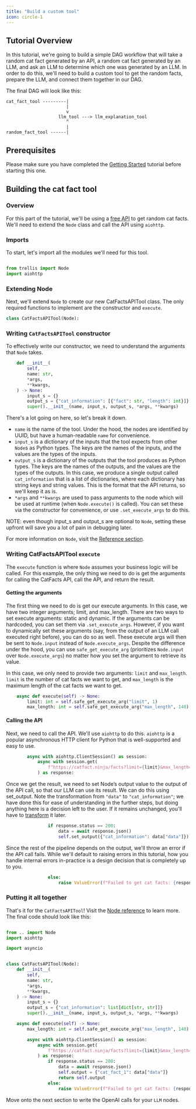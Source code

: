 ```yaml
---
title: "Build a custom tool"
icon: circle-1
---
```


## Tutorial Overview

In this tutorial, we're going to build a simple DAG workflow that will take a random cat fact generated by an API, a random cat fact generated by an LLM, and ask an LLM to determine which one was generated by an LLM.
In order to do this, we'll need to build a custom tool to get the random facts, prepare the LLM, and connect them together in our DAG.

The final DAG will look like this:

```
cat_fact_tool ---------|
                       |
                       v
                    llm_tool ---> llm_explanation_tool
                       ^
                       |
random_fact_tool ------|
```

## Prerequisites

Please make sure you have completed the [Getting Started](../getting-started) tutorial before starting this one.

## Building the cat fact tool

### Overview

For this part of the tutorial, we'll be using a [free API](https://catfact.ninja) to get random cat facts.
We'll need to extend the `Node` class and call the API using `aiohttp`.

### Imports

To start, let's import all the modules we'll need for this tool.

```python cat_fact_tool.py

from trellis import Node
import aiohttp
```

### Extending Node

Next, we'll extend `Node` to create our new CatFactsAPITool class. The only required functions to implement are the constructor and `execute`.

```python cat_fact_tool.py
class CatFactsAPITool(Node):
```

### Writing `CatFactsAPITool` constructor

To effectively write our constructor, we need to understand the arguments that `Node` takes.

```python cat_fact_tool.py
    def __init__(
        self,
        name: str,
        *args,
        **kwargs,
    ) -> None:
        input_s = {}
        output_s = {"cat_information": [{"fact": str, "length": int}]}
        super().__init__(name, input_s, output_s, *args, **kwargs)
```

There's a lot going on here, so let's break it down.

- `name` is the name of the tool. Under the hood, the nodes are identified by UUID, but have a human-readable `name` for convenience.
- `input_s` is a dictionary of the inputs that the tool expects from other `Node`s as Python types. The keys are the names of the inputs, and the values are the types of the inputs.
- `output_s` is a dictionary of the outputs that the tool produces as Python types. The keys are the names of the outputs, and the values are the types of the outputs.
  In this case, we produce a single output called `cat_information` that is a list of dictionaries, where each dictionary has string keys and string values. This is the format that the API returns, so we'll keep it as is.
- `*args` and `**kwargs` are used to pass arguments to the node which will be used at runtime (when `Node.execute()` is called). You can set these via the constructor for convenience, or use `.set_execute_args` to do this.

NOTE: even though input_s and output_s are optional to `Node`, setting these upfront will save you a lot of pain in debugging later.

For more information on `Node`, visit the [Reference section](../../reference/node).

### Writing CatFactsAPITool `execute`

The `execute` function is where `Node` assumes your business logic will be called. For this example, the only thing
we need to do is get the arguments for calling the CatFacts API, call the API, and return the result.

#### Getting the arguments

The first thing we need to do is get our execute arguments. In this case, we have two integer arguments; limit, and max_length. There are two ways to set execute arguments: static and dynamic. If the arguments can be hardcoded, you can set them via `.set_execute_args`. However, if you want to dynamically set these arguments (say, from the output of an LLM call executed right before), you can do so as well. These execute args will then be sent to `Node.input` instead of `Node.execute_args`. Despite the difference under the hood, you can use `safe_get_execute_arg` (prioritizes `Node.input` over `Node.execute_args`) no matter how you set the argument to retrieve its value.

In this case, we only need to provide two arguments: `limit` and `max_length`. `limit` is the number of cat facts we want to get, and `max_length` is the maximum length of the cat facts we want to get.

```python cat_fact_tool.py
    async def execute(self) -> None:
        limit: int = self.safe_get_execute_arg("limit", 1)
        max_length: int = self.safe_get_execute_arg("max_length", 140)
```

#### Calling the API

Next, we need to call the API. We'll use `aiohttp` to do this. `aiohttp` is a popular asynchronous HTTP client for Python that is well-supported and easy to use.

```python cat_fact_tool.py
        async with aiohttp.ClientSession() as session:
            async with session.get(
                f"https://catfact.ninja/facts?limit={limit}&max_length={max_length}"
            ) as response:
```

Once we get the result, we need to set Node’s output value to the output of the API call, so that our LLM can use its result. We can do this using set_output. Note the transformation from `"data"` to `"cat_information"`; we have done this for ease of understanding in the further steps, but doing anything here is a decision left to the user. If it remains unchanged, you'll have to [transform](../reference/dag#add-edge) it later.

```python cat_fact_tool.py
                if response.status == 200:
                    data = await response.json()
                    self.set_output({"cat_information": data["data"]})
```

Since the rest of the pipeline depends on the output, we'll throw an error if the API call fails. While we'll default to raising errors in this tutorial,
how you handle internal errors in-practice is a design decision that is completely up to you.

```python cat_fact_tool.py
                else:
                    raise ValueError(f"Failed to get cat facts: {response}")
```

### Putting it all together

That's it for the `CatFactsAPITool`! Visit the [Node reference](../reference/node) to learn more. The final code should look like this:

```python cat_fact_tool.py

from .. import Node
import aiohttp

import asyncio


class CatFactsAPITool(Node):
    def __init__(
        self,
        name: str,
        *args,
        **kwargs,
    ) -> None:
        input_s = {}
        output_s = {"cat_information": list[dict[str, str]]}
        super().__init__(name, input_s, output_s, *args, **kwargs)

    async def execute(self) -> None:
        max_length: int = self.safe_get_execute_arg("max_length", 140)

        async with aiohttp.ClientSession() as session:
            async with session.get(
                f"https://catfact.ninja/facts?limit={limit}&max_length={max_length}"
            ) as response:
                if response.status == 200:
                    data = await response.json()
                    self.output = {"cat_fact_1": data["data"]}
                    return self.output
                else:
                    raise ValueError(f"Failed to get cat facts: {response}")
```

Move onto the next section to write the OpenAI calls for your `LLM` nodes.
